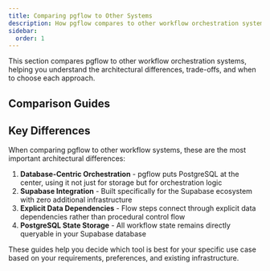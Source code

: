 ```yaml
---
title: Comparing pgflow to Other Systems
description: How pgflow compares to other workflow orchestration systems
sidebar:
  order: 1
---
```



This section compares pgflow to other workflow orchestration systems, helping you understand the architectural differences, trade-offs, and when to choose each approach.

## Comparison Guides

<CardGrid>
  <LinkCard
    title="pgflow vs DBOS"
    description="How pgflow compares to DBOS for Postgres-based workflow orchestration"
    href="/vs/dbos/"
  />

  <LinkCard
    title="pgflow vs Trigger.dev"
    description="How pgflow compares to Trigger.dev for workflow orchestration"
    href="/vs/trigger/"
  />

  <LinkCard
    title="pgflow vs Inngest"
    description="How pgflow compares to Inngest for workflow orchestration"
    href="/vs/inngest/"
  />
</CardGrid>

## Key Differences

When comparing pgflow to other workflow systems, these are the most important architectural differences:

1. **Database-Centric Orchestration** - pgflow puts PostgreSQL at the center, using it not just for storage but for orchestration logic
1. **Supabase Integration** - Built specifically for the Supabase ecosystem with zero additional infrastructure
1. **Explicit Data Dependencies** - Flow steps connect through explicit data dependencies rather than procedural control flow
1. **PostgreSQL State Storage** - All workflow state remains directly queryable in your Supabase database

These guides help you decide which tool is best for your specific use case based on your requirements, preferences, and existing infrastructure.
